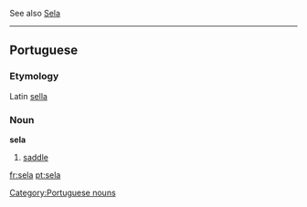 See also [[Sela]]

----

==Portuguese==
===Etymology===
Latin [[sella]]
===Noun===
'''sela'''

# [[saddle]]

[[Category:Portuguese nouns]]

[[fr:sela]]
[[pt:sela]]